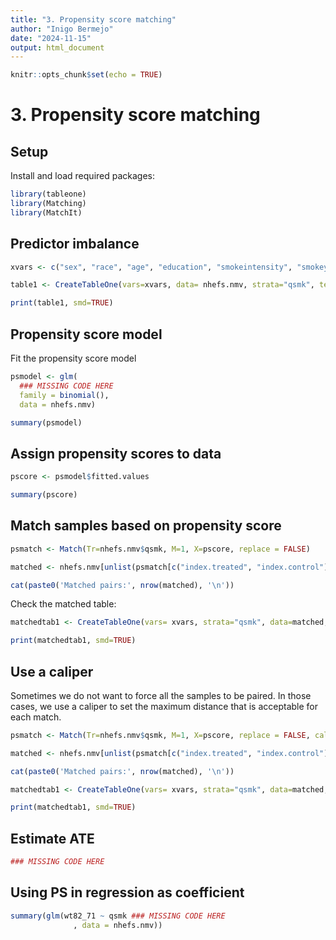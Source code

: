 ```yaml
---
title: "3. Propensity score matching"
author: "Inigo Bermejo"
date: "2024-11-15"
output: html_document
---
```


```r
knitr::opts_chunk$set(echo = TRUE)
```

# 3. Propensity score matching

## Setup

Install and load required packages:

```r
library(tableone)
library(Matching)
library(MatchIt)

```

## Predictor imbalance

```r
xvars <- c("sex", "race", "age", "education", "smokeintensity", "smokeyrs", "exercise", "active")

table1 <- CreateTableOne(vars=xvars, data= nhefs.nmv, strata="qsmk", test = FALSE)

print(table1, smd=TRUE)

```

## Propensity score model

Fit the propensity score model

```r
psmodel <- glm(
  ### MISSING CODE HERE
  family = binomial(),
  data = nhefs.nmv)

summary(psmodel)

```

## Assign propensity scores to data

```r

pscore <- psmodel$fitted.values

summary(pscore)

```

## Match samples based on propensity score

```r

psmatch <- Match(Tr=nhefs.nmv$qsmk, M=1, X=pscore, replace = FALSE)

matched <- nhefs.nmv[unlist(psmatch[c("index.treated", "index.control")]),]

cat(paste0('Matched pairs:', nrow(matched), '\n'))
```

Check the matched table:

```r
matchedtab1 <- CreateTableOne(vars= xvars, strata="qsmk", data=matched, test = FALSE)

print(matchedtab1, smd=TRUE)

```

## Use a caliper 

Sometimes we do not want to force all the samples to be paired. In those cases, we use a caliper to set the maximum distance that is acceptable for each match.

```r
psmatch <- Match(Tr=nhefs.nmv$qsmk, M=1, X=pscore, replace = FALSE, caliper = 0.1)

matched <- nhefs.nmv[unlist(psmatch[c("index.treated", "index.control")]),]

cat(paste0('Matched pairs:', nrow(matched), '\n'))

matchedtab1 <- CreateTableOne(vars= xvars, strata="qsmk", data=matched, test = FALSE)

print(matchedtab1, smd=TRUE)

```

## Estimate ATE

```r
### MISSING CODE HERE
```

## Using PS in regression as coefficient

```r
summary(glm(wt82_71 ~ qsmk ### MISSING CODE HERE
              , data = nhefs.nmv))
```
